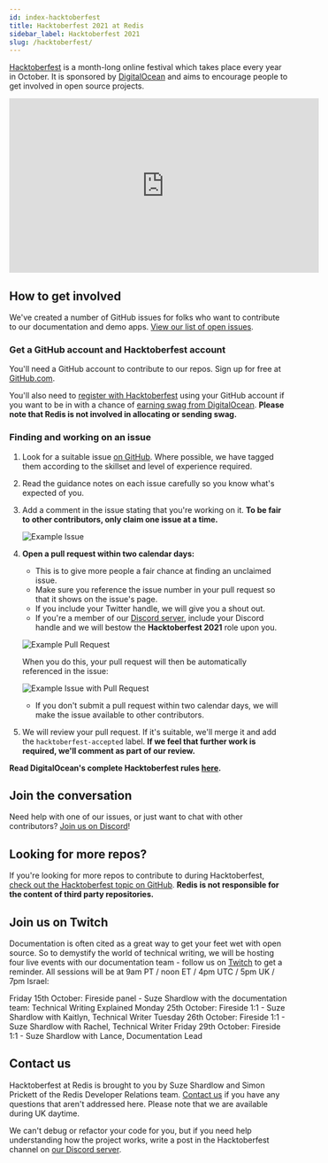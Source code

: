 ```yaml
---
id: index-hacktoberfest
title: Hacktoberfest 2021 at Redis
sidebar_label: Hacktoberfest 2021
slug: /hacktoberfest/
---
```



[Hacktoberfest](https://hacktoberfest.digitalocean.com/) is a month-long online festival which takes place every year in October.  It is sponsored by [DigitalOcean](https://www.digitalocean.com/) and aims to encourage people to get involved in open source projects.

<iframe width="560" height="315" src="https://www.youtube.com/embed/JZeHxbLm_IQ" frameborder="0" allow="accelerometer; autoplay; clipboard-write; encrypted-media; gyroscope; picture-in-picture" allowfullscreen></iframe>

## How to get involved

We've created a number of GitHub issues for folks who want to contribute to our documentation and demo apps.  [View our list of open issues](https://github.com/search?l=&q=%23hacktoberfest+user%3Aredislabs-training+user%3Aredis+user%3Aredis-developer+user%3ANodeRedis+label%3Ahacktoberfest&state=open&type=Issues).

### Get a GitHub account and Hacktoberfest account

You'll need a GitHub account to contribute to our repos.  Sign up for free at [GitHub.com](https://github.com).

You'll also need to [register with Hacktoberfest](https://hacktoberfest.digitalocean.com/register) using your GitHub account if you want to be in with a chance of [earning swag from DigitalOcean](https://hacktoberfest.digitalocean.com/resources/participation).  **Please note that Redis is not involved in allocating or sending swag.**

### Finding and working on an issue

1. Look for a suitable issue [on GitHub](https://github.com/search?l=&q=%23hacktoberfest+user%3Aredislabs-training+user%3Aredis+user%3Aredis-developer+user%3ANodeRedis+label%3Ahacktoberfest&state=open&type=Issues).  Where possible, we have tagged them according to the skillset and level of experience required.

2. Read the guidance notes on each issue carefully so you know what's expected of you.

3. Add a comment in the issue stating that you're working on it. **To be fair to other contributors, only claim one issue at a time.**

    ![Example Issue](images/example_issue.png)

4. **Open a pull request within two calendar days:**
    * This is to give more people a fair chance at finding an unclaimed issue.
    * Make sure you reference the issue number in your pull request so that it shows on the issue's page.
    * If you include your Twitter handle, we will give you a shout out.
    * If you're a member of our [Discord server](https://discord.gg/ueQwKUh5Z3), include your Discord handle and we will bestow the **Hacktoberfest 2021** role upon you.

    ![Example Pull Request](images/example_pull_request.png)

    When you do this, your pull request will then be automatically referenced in the issue:

    ![Example Issue with Pull Request](images/example_issue_with_pull_request.png)

    * If you don't submit a pull request within two calendar days, we will make the issue available to other contributors.

5. We will review your pull request. If it's suitable, we'll merge it and add the `hacktoberfest-accepted` label.  **If we feel that further work is required, we'll comment as part of our review.**

**Read DigitalOcean's complete Hacktoberfest rules [here](https://hacktoberfest.digitalocean.com/resources/participation).**

## Join the conversation

Need help with one of our issues, or just want to chat with other contributors?  [Join us on Discord](https://discord.gg/ueQwKUh5Z3)!

## Looking for more repos?

If you're looking for more repos to contribute to during Hacktoberfest, [check out the Hacktoberfest topic on GitHub](https://github.com/topics/hacktoberfest).  **Redis is not responsible for the content of third party repositories.**

## Join us on Twitch

Documentation is often cited as a great way to get your feet wet with open source.  So to demystify the world of technical writing, we will be hosting four live events with our documentation team - follow us on [Twitch](https://www.twitch.tv/redislabs) to get a reminder.  All sessions will be at 9am PT / noon ET / 4pm UTC / 5pm UK / 7pm Israel:

Friday 15th October: Fireside panel - Suze Shardlow with the documentation team: Technical Writing Explained
Monday 25th October: Fireside 1:1 - Suze Shardlow with Kaitlyn, Technical Writer
Tuesday 26th October: Fireside 1:1 - Suze Shardlow with Rachel, Technical Writer
Friday 29th October: Fireside 1:1 - Suze Shardlow with Lance, Documentation Lead

## Contact us

Hacktoberfest at Redis is brought to you by Suze Shardlow and Simon Prickett of the Redis Developer Relations team.  [Contact us](mailto:redis.university@redis.com) if you have any questions that aren't addressed here.  Please note that we are available during UK daytime.

We can't debug or refactor your code for you, but if you need help understanding how the project works, write a post in the Hacktoberfest channel on [our Discord server](https://discord.gg/ueQwKUh5Z3).
